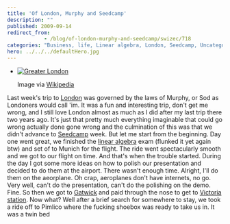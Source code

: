 ```yaml
---
title: 'Of London, Murphy and Seedcamp'
description: ""
published: 2009-09-14
redirect_from: 
            - /blog/of-london-murphy-and-seedcamp/swizec/718
categories: "Business, life, Linear algebra, London, Seedcamp, Uncategorized"
hero: ../../../defaultHero.jpg
---
```

- [![Greater London](http://upload.wikimedia.org/wikipedia/commons/thumb/4/4b/442px_-_London_Lead_Image.jpg/300px-442px_-_London_Lead_Image.jpg "Greater London")](http://commons.wikipedia.org/wiki/Image:442px_-_London_Lead_Image.jpg)

  Image via [Wikipedia](http://commons.wikipedia.org/wiki/Image:442px_-_London_Lead_Image.jpg)

Last week&#x27;s trip to [London](http://en.wikipedia.org/wiki/London "London") was governed by the laws of Murphy, or Sod as Londoners would call &#x27;im. It was a fun and interesting trip, don&#x27;t get me wrong, and I still love London almost as much as I did after my last trip there two years ago. It&#x27;s just that pretty much everything imaginable that could go wrong actually done gone wrong and the culmination of this was that we didn&#x27;t advance to [Seedcamp](http://www.seedcamp.com "Seedcamp") week. But let me start from the beginning. Day one went great, we finished the [linear algebra](http://en.wikipedia.org/wiki/Linear_algebra "Linear algebra") exam (flunked it yet again btw) and set of to Munich for the flight. The ride went spectacularly smooth and we got to our flight on time. And that&#x27;s when the trouble started. During the day I got some more ideas on how to polish our presentation and decided to do them at the airport. There wasn&#x27;t enough time. Alright, I&#x27;ll do them on the aeorplane. Oh crap, aeroplanes don&#x27;t have internets, no go. Very well, can&#x27;t do the presentation, can&#x27;t do the polishing on the demo. Fine. So then we got to [Gatwick](http://en.wikipedia.org/wiki/London_Gatwick_Airport "London Gatwick Airport") and paid through the nose to get to [Victoria station](http://en.wikipedia.org/wiki/London_Victoria_station "London Victoria station"). Now what? Well after a brief search for somewhere to stay, we took a ride off to Pimlico where the fucking shoebox was ready to take us in. It was a twin bed
